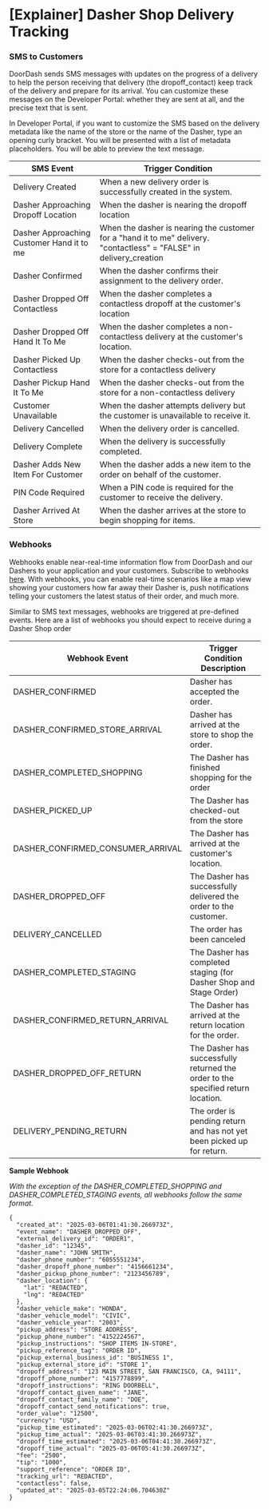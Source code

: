 

# [Explainer] Dasher Shop Delivery Tracking

### SMS to Customers[​](#sms-to-customers "Direct link to heading")

DoorDash sends SMS messages with updates on the progress of a delivery to help the person receiving that delivery (the dropoff\_contact) keep track of the delivery and prepare for its arrival. You can customize these messages on the Developer Portal: whether they are sent at all, and the precise text that is sent.

In Developer Portal, if you want to customize the SMS based on the delivery metadata like the name of the store or the name of the Dasher, type an opening curly bracket. You will be presented with a list of metadata placeholders. You will be able to preview the text message.



| SMS Event | Trigger Condition |
| --- | --- |
| Delivery Created | When a new delivery order is successfully created in the system. |
| Dasher Approaching Dropoff Location | When the dasher is nearing the dropoff location |
| Dasher Approaching Customer Hand it to me | When the dasher is nearing the customer for a "hand it to me" delivery. "contactless" = "FALSE" in delivery\_creation |
| Dasher Confirmed | When the dasher confirms their assignment to the delivery order. |
| Dasher Dropped Off Contactless | When the dasher completes a contactless dropoff at the customer's location |
| Dasher Dropped Off Hand It To Me | When the dasher completes a non-contactless delivery at the customer's location. |
| Dasher Picked Up Contactless | When the dasher checks-out from the store for a contactless delivery |
| Dasher Pickup Hand It To Me | When the dasher checks-out from the store for a non-contactless delivery |
| Customer Unavailable | When the dasher attempts delivery but the customer is unavailable to receive it. |
| Delivery Cancelled | When the delivery order is cancelled. |
| Delivery Complete | When the delivery is successfully completed. |
| Dasher Adds New Item For Customer | When the dasher adds a new item to the order on behalf of the customer. |
| PIN Code Required | When a PIN code is required for the customer to receive the delivery. |
| Dasher Arrived At Store | When the dasher arrives at the store to begin shopping for items. |

### Webhooks[​](#webhooks "Direct link to heading")

Webhooks enable near-real-time information flow from DoorDash and our Dashers to your application and your customers. Subscribe to webhooks [here](https://developer.doordash.com/en-US/docs/drive/reference/webhooks/). With webhooks, you can enable real-time scenarios like a map view showing your customers how far away their Dasher is, push notifications telling your customers the latest status of their order, and much more.

Similar to SMS text messages, webhooks are triggered at pre-defined events. Here are a list of webhooks you should expect to receive during a Dasher Shop order

| Webhook Event | Trigger Condition Description |
| --- | --- |
| DASHER\_CONFIRMED | Dasher has accepted the order. |
| DASHER\_CONFIRMED\_STORE\_ARRIVAL | Dasher has arrived at the store to shop the order. |
| DASHER\_COMPLETED\_SHOPPING | The Dasher has finished shopping for the order |
| DASHER\_PICKED\_UP | The Dasher has checked-out from the store |
| DASHER\_CONFIRMED\_CONSUMER\_ARRIVAL | The Dasher has arrived at the customer's location. |
| DASHER\_DROPPED\_OFF | The Dasher has successfully delivered the order to the customer. |
| DELIVERY\_CANCELLED | The order has been canceled |
| DASHER\_COMPLETED\_STAGING | The Dasher has completed staging (for Dasher Shop and Stage Order) |
| DASHER\_CONFIRMED\_RETURN\_ARRIVAL | The Dasher has arrived at the return location for the order. |
| DASHER\_DROPPED\_OFF\_RETURN | The Dasher has successfully returned the order to the specified return location. |
| DELIVERY\_PENDING\_RETURN | The order is pending return and has not yet been picked up for return. |

**Sample Webhook**

*With the exception of the DASHER\_COMPLETED\_SHOPPING and DASHER\_COMPLETED\_STAGING events, all webhooks follow the same format.*

```
{  
  "created_at": "2025-03-06T01:41:30.266973Z",  
  "event_name": "DASHER_DROPPED_OFF",  
  "external_delivery_id": "ORDER1",  
  "dasher_id": "12345",  
  "dasher_name": "JOHN SMITH",  
  "dasher_phone_number": "6055551234",  
  "dasher_dropoff_phone_number": "4156661234",  
  "dasher_pickup_phone_number": "2123456789",  
  "dasher_location": {  
    "lat": "REDACTED",  
    "lng": "REDACTED"  
  },  
  "dasher_vehicle_make": "HONDA",  
  "dasher_vehicle_model": "CIVIC",  
  "dasher_vehicle_year": "2003",  
  "pickup_address": "STORE ADDRESS",  
  "pickup_phone_number": "4152224567",  
  "pickup_instructions": "SHOP ITEMS IN-STORE",  
  "pickup_reference_tag": "ORDER ID",  
  "pickup_external_business_id": "BUSINESS 1",  
  "pickup_external_store_id": "STORE 1",  
  "dropoff_address": "123 MAIN STREET, SAN FRANCISCO, CA, 94111",  
  "dropoff_phone_number": "4157778899",  
  "dropoff_instructions": "RING DOORBELL",  
  "dropoff_contact_given_name": "JANE",  
  "dropoff_contact_family_name": "DOE",  
  "dropoff_contact_send_notifications": true,  
  "order_value": "12500",  
  "currency": "USD",  
  "pickup_time_estimated": "2025-03-06T02:41:30.266973Z",  
  "pickup_time_actual": "2025-03-06T03:41:30.266973Z",  
  "dropoff_time_estimated": "2025-03-06T04:41:30.266973Z",  
  "dropoff_time_actual": "2025-03-06T05:41:30.266973Z",  
  "fee": "2500",  
  "tip": "1000",  
  "support_reference": "ORDER ID",  
  "tracking_url": "REDACTED",  
  "contactless": false,  
  "updated_at": "2025-03-05T22:24:06.704630Z"  
}  
  

```

